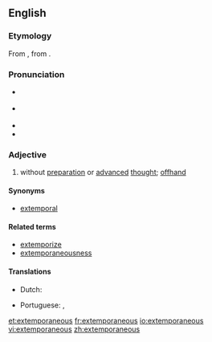 ==English==

===Etymology===
From {{etyl|LL.}} {{term|extemporaneus|extemporāneus|lang=la}}, from {{etyl|la|en}} {{term|ex tempore|lang=la}}.

===Pronunciation===
* {{a|Canada}} {{IPA|/əkˌstɛmpɚˈeɪniəs/}}
* {{a|UK}} {{IPA|/ɛkˌsɛm.pɜː(ɹ)ˈeɪn.i.əs/}}
* {{audio|en-ca-synth-extemporaneous.ogg|CA synth}}
* {{rhymes|eɪniəs}}

===Adjective===
{{en-adj}}

# without [[preparation]] or [[advanced]] [[thought]]; [[offhand]]

====Synonyms====
* {{sense|without preparation}} [[extemporal]] {{i|archaic}}

====Related terms====
* [[extemporize]]
* [[extemporaneousness]]

====Translations====
{{trans-top|without preparation}}
* Dutch: {{t-|nl|onvoorbereid}}
{{trans-mid}}
* Portuguese: {{t|pt|extemporâneo|m}},  {{t|pt|extemporânea|f}}
{{trans-bottom}}

[[et:extemporaneous]]
[[fr:extemporaneous]]
[[io:extemporaneous]]
[[vi:extemporaneous]]
[[zh:extemporaneous]]
